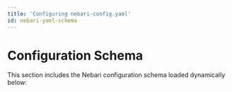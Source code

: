```yaml
---
title: 'Configuring nebari-config.yaml'
id: nebari-yaml-schema
---
```


# Configuration Schema

This section includes the Nebari configuration schema loaded dynamically below:


<NebariConfig />
